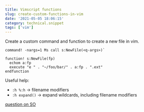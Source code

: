 ```yaml
---
title: Vimscript functions
slug: create-custom-functions-in-vim
date: '2021-05-05 18:06:15'
category: technical.snippet
tags: ['vim']
---
```


Create a custom command and function to create a new file in vim.

```vim
command! -nargs=1 Ms call s:NewFile(<q-args>)`

function! s:NewFile(fp)
  echom a:fp
  execute "e " . "~/foo/bar/" . a:fp . ".ext"
endfunction
```

Useful help:

- `:h %:h` → filename modifiers
- `:h expand()` → expand wildcards, including filename modifiers

[question on SO](https://stackoverflow.com/questions/54354220/trying-to-create-a-vimscript-function-that-creates-a-new-file)
